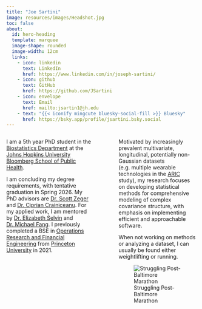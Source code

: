 ```yaml
---
title: "Joe Sartini"
image: resources/images/Headshot.jpg
toc: false
about:
  id: hero-heading
  template: marquee
  image-shape: rounded
  image-width: 12cm
  links:
    - icon: linkedin
      text: LinkedIn
      href: https://www.linkedin.com/in/joseph-sartini/
    - icon: github
      text: GitHub
      href: https://github.com/JSartini
    - icon: envelope
      text: Email
      href: mailto:jsartin1@jh.edu
    - text: "{{< iconify mingcute bluesky-social-fill >}} Bluesky"
      href: https://bsky.app/profile/jsartini.bsky.social
---
```



:::: {.columns}

::: {.column width="50%"}

:::{#hero-heading}

I am a 5th year PhD student in the [Biostatistics Department](https://publichealth.jhu.edu/departments/biostatistics) at the [Johns Hopkins University Bloomberg School of Public Health](https://publichealth.jhu.edu).

I am concluding my degree requirements, with tentative graduation in Spring 2026. My PhD advisors are [Dr. Scott Zeger](https://publichealth.jhu.edu/faculty/784/scott-l-zeger) and [Dr. Ciprian Crainiceanu](http://ciprianstats.org). For my applied work, I am mentored by [Dr. Elizabeth Selvin](https://publichealth.jhu.edu/faculty/1882/elizabeth-selvin) and [Dr. Michael Fang](https://publichealth.jhu.edu/faculty/4192/michael-fang). I previously completed a BSE in [Operations Research and Financial Engineering](https://orfe.princeton.edu) from [Princeton University](https://www.princeton.edu) in 2021.


:::

:::

::: {.column width="5%"}
<!-- empty column to create gap -->
:::

::: {.column width="45%"}

Motivated by increasingly prevalent multivariate, longitudinal, potentially non-Gaussian datasets (e.g. multiple wearable technologies in the [ARIC](https://aric.cscc.unc.edu/aric9/) study), my research focuses on developing statistical methods for comprehensive modeling of complex covariance structure, with emphasis on implementing efficient and approachable software.

When not working on methods or analyzing a dataset, I can usually be found either weightlifting or running. 

![Struggling Post-Baltimore Marathon](resources/images/Marathon.jpg)

:::

::::
